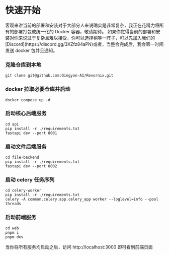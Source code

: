 
# 快速开始

<Callout type='info'>
	客观来讲当前的部署和安装对于大部分人来说确实是非常复杂，我正在花精力将所有的部署打包成统一化的
	Docker 容器，敬请期待。
</Callout>
<Callout>
	如果你觉得当前的部署和安装对你来说过于复杂且难以接受，你可以选择稍等一阵子，可以先加入我们的[Discord](https://discord.gg/3XZfz84aPN)或者<WeComCode />，当整合完成后，我会第一时间发送 docker 包并且通知。
</Callout>

<Steps>

### 克隆仓库到本地

```shell
git clone git@github.com:Qingyon-AI/Revornix.git
```

### docker 拉取必要仓库并启动

```shell
docker compose up -d
```

### 启动核心后端服务

```shell
cd api
pip install -r ./requirements.txt
fastapi dev --port 8001
```

### 启动文件后端服务

```shell
cd file-backend
pip install -r ./requirements.txt
fastapi dev --port 8002
```

### 启动 celery 任务序列

```shell
cd celery-worker
pip install -r ./requirements.txt
celery -A common.celery.app.celery_app worker --loglevel=info --pool threads
```

### 启动前端服务

```shell
cd web
pnpm i
pnpm dev
```

</Steps>

当你将所有服务均启动之后，访问 http://localhost:3000 即可看到前端页面
